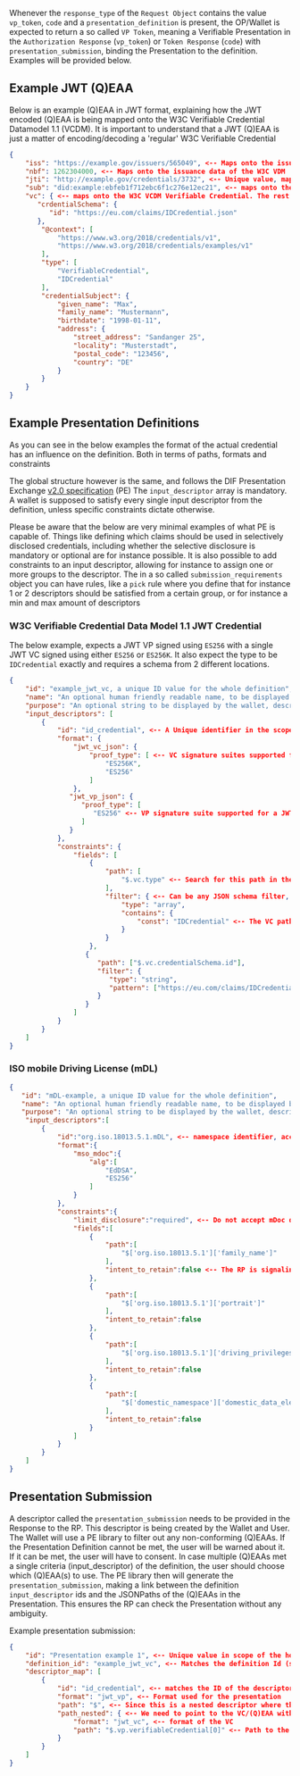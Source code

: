 
<Title size="large" variant="primary">
  Presentation Exchange
</Title>

Whenever the `response_type` of the `Request Object` contains the value `vp_token`, `code` and
a `presentation_definition` is present, the OP/Wallet is expected to return a so called `VP Token`, meaning a Verifiable
Presentation in the `Authorization Response` (`vp_token`) or `Token Response` (`code`) with `presentation_submission`,
binding the Presentation to the definition. Examples will be provided below.

## Example JWT (Q)EAA

Below is an example (Q)EAA in JWT format, explaining how the JWT encoded (Q)EAA is being mapped onto the W3C Verifiable
Credential Datamodel 1.1 (VCDM).
It is important to understand that a JWT (Q)EAA is just a matter of encoding/decoding a 'regular' W3C Verifiable
Credential

```json
{
    "iss": "https://example.gov/issuers/565049", <-- Maps onto the issuer value of the W3C VDM
    "nbf": 1262304000, <-- Maps onto the issuance data of the W3C VDM
    "jti": "http://example.gov/credentials/3732", <-- Unique value, maps onto the credential Id of the W3C VDM
    "sub": "did:example:ebfeb1f712ebc6f1c276e12ec21", <-- maps onto the credentialSubject id of the W3C VDM, notice no id is present below,
    "vc": { <-- maps onto the W3C VCDM Verifiable Credential. The rest below is standard W3C VCDM,
       "crdentialSchema": {
          "id": "https://eu.com/claims/IDCredential.json"
       },
        "@context": [
            "https://www.w3.org/2018/credentials/v1",
            "https://www.w3.org/2018/credentials/examples/v1"
        ],
        "type": [
            "VerifiableCredential",
            "IDCredential"
        ],
        "credentialSubject": {
            "given_name": "Max",
            "family_name": "Mustermann",
            "birthdate": "1998-01-11",
            "address": {
                "street_address": "Sandanger 25",
                "locality": "Musterstadt",
                "postal_code": "123456",
                "country": "DE"
            }
        }
    }
}
```

## Example Presentation Definitions

As you can see in the below examples the format of the actual credential has an influence on the definition. Both in
terms of paths, formats and constraints

The global structure however is the same, and follows the DIF Presentation
Exchange [v2.0 specification](https://identity.foundation/presentation-exchange/spec/v2.0.0/) (PE)
The `input_descriptor` array is mandatory. A wallet is supposed to satisfy every single input descriptor from the
definition, unless specific constraints dictate otherwise.

Please be aware that the below are very minimal examples of what PE is capable of.
Things like defining which claims should be used in selectively disclosed credentials, including whether the selective
disclosure is mandatory or optional are for instance possible.
It is also possible to add constraints to an input descriptor, allowing for instance to assign one or more groups to the
descriptor. The in a so called `submission_requirements` object you can have rules, like a `pick` rule where you define
that for instance 1 or 2 descriptors should be satisfied from a certain group, or for instance a min and max amount of
descriptors

### W3C Verifiable Credential Data Model 1.1 JWT Credential

The below example, expects a JWT VP signed using `ES256` with a single JWT VC signed using either `ES256` or `ES256K`.
It also expect the type to be `IDCredential` exactly and requires a schema from 2 different locations.

```json
{
    "id": "example_jwt_vc, a unique ID value for the whole definition",
    "name": "An optional human friendly readable name, to be displayed by a wallet typically",
    "purpose": "An optional string to be displayed by the wallet, describing to the user that the purpose of the RPs data request is",
    "input_descriptors": [
        {
            "id": "id_credential", <-- A Unique identifier in the scope of the definition for this input descriptor
            "format": {
                "jwt_vc_json": {
                    "proof_type": [ <-- VC signature suites supported for a JWT VP not using Linked Data Processing (@context)
                        "ES256K",
                        "ES256"
                    ]
                },
               "jwt_vp_json": {
                  "proof_type": [
                     "ES256" <-- VP signature suite supported for a JWT VP not using Linked Data Processing (@context)
                  ]
               }
            },
            "constraints": {
                "fields": [
                    {
                        "path": [
                            "$.vc.type" <-- Search for this path in the credential, using JSONPath
                        ],
                        "filter": { <-- Can be any JSON schema filter, so partial searches using regexes, matching against constants, singular values as well as arrays
                            "type": "array",
                            "contains": {
                                "const": "IDCredential" <-- The VC path vc.type should be an array containing the string literal IDCredential with an exact match
                            }
                        }
                    },
                   {
                      "path": ["$.vc.credentialSchema.id"],
                      "filter": {
                         "type": "string",
                         "pattern": ["https://eu.com/claims/IDCredential.json", "https://us.com/example/US-IDCredential.json"]
                      }
                   }
                ]
            }
        }
    ]
}
```

### ISO mobile Driving License (mDL)

```json
{
   "id": "mDL-example, a unique ID value for the whole definition",
   "name": "An optional human friendly readable name, to be displayed by a wallet typically",
   "purpose": "An optional string to be displayed by the wallet, describing to the user that the purpose of the RPs data request is",
    "input_descriptors":[
        {
            "id":"org.iso.18013.5.1.mDL", <-- namespace identifier, according to ISO spec
            "format":{
                "mso_mdoc":{
                    "alg":[
                        "EdDSA",
                        "ES256"
                    ]
                }
            },
            "constraints":{
                "limit_disclosure":"required", <-- Do not accept mDoc disclosures containing more claims than listed below
                "fields":[
                    {
                        "path":[
                            "$['org.iso.18013.5.1']['family_name']"
                        ],
                        "intent_to_retain":false <-- The RP is signaling it will not store these values long term, only used during the actial interaction
                    },
                    {
                        "path":[
                            "$['org.iso.18013.5.1']['portrait']"
                        ],
                        "intent_to_retain":false
                    },
                    {
                        "path":[
                            "$['org.iso.18013.5.1']['driving_privileges']"
                        ],
                        "intent_to_retain":false
                    },
                    {
                        "path":[
                            "$['domestic_namespace']['domestic_data_element_id']"
                        ],
                        "intent_to_retain":false
                    }
                ]
            }
        }
    ]
}
```

## Presentation Submission

A descriptor called the `presentation_submission` needs to be provided in the Response to the RP. This descriptor is
being created by the Wallet and User. The Wallet will use a PE library to filter out any non-conforming (Q)EAAs. If the
Presentation Definition cannot be met, the user will be warned about it. If it can be met, the user will have to
consent. In case multiple (Q)EAAs met a single criteria (input_descriptor) of the definition, the user should choose
which (Q)EAA(s) to use.
The PE library then will generate the `presentation_submission`, making a link between the definition `input_descriptor`
ids and the JSONPaths of the (Q)EAAs in the Presentation. This ensures the RP can check the Presentation without any
ambiguity.

Example presentation submission:

```json
{
    "id": "Presentation example 1", <-- Unique value in scope of the holder/wallet
    "definition_id": "example_jwt_vc", <-- Matches the definition Id (see earlier)
    "descriptor_map": [
        {
            "id": "id_credential", <-- matches the ID of the descriptor from the definition
            "format": "jwt_vp", <-- Format used for the presentation
            "path": "$", <-- Since this is a nested descriptor where the outer part is the presentation at the toplevel, we use $ (toplevel)
            "path_nested": { <-- We need to point to the VC/(Q)EAA within the presentation
                "format": "jwt_vc", <-- format of the VC
                "path": "$.vp.verifiableCredential[0]" <-- Path to the (Q)EAA, relative to the path of the parent ($)
            }
        }
    ]
}
```

